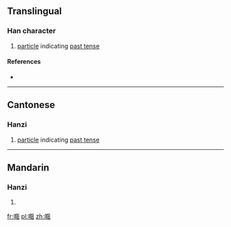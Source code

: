 ==Translingual==

===Han character===
{{Han char|rn=30|rad=口|as=08|sn=11|four=|canj=口弓中一 (RNLM)|ids=⿰[[口]][[阻]]}}

# {{context|Cantonese}} [[particle]] indicating [[past tense]]

====References====
* {{Han ref|kx=0196.261|hdz=10634.181|uh=5528|ud=21800}}

----

==Cantonese==

===Hanzi===
{{yue-hanzi|jyut=[[zo2]]|y=jo2}}

# [[particle]] indicating [[past tense]]

----

==Mandarin==

===Hanzi===
{{cmn-hanzi|pin=[[zuǒ]] ([[zuo3]])|wg=tso<sup>3</sup>}}

# {{defn|lang=cmn|sort=口08}}

[[fr:唨]]
[[pl:唨]]
[[zh:唨]]